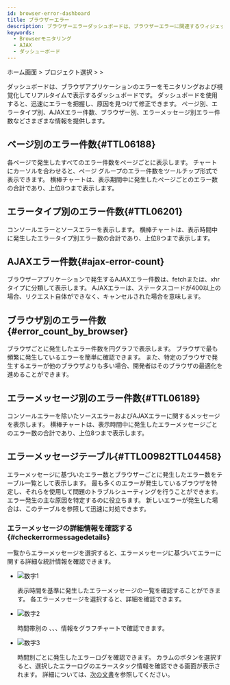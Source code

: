```yaml
---
id: browser-error-dashboard
title: ブラウザーエラー
description: ブラウザーエラーダッシュボードは、ブラウザーエラーに関連するウィジェットで構成されるリアルタイムの統計データのダッシュボードです。
keywords:
  - Browserモニタリング
  - AJAX
  - ダッシューボード
---
```


ホーム画面 &gt; プロジェクト選択 &gt; <Cmdname sid="side_dashboard" className="uitext" /> &gt; <Cmdname sid="side_rumErrorDashboard" className="uitext" />

<ImgLang img='browser-error-dashboard.png' desc='Browser error dashboard' />

<Cmdname sid="side_rumErrorDashboard" className="uitext" />ダッシュボードは、ブラウザアプリケーションのエラーをモニタリングおよび視覚化してリアルタイムで表示するダッシュボードです。 ダッシュボードを使用すると、迅速にエラーを把握し、原因を見つけて修正できます。 ページ別、エラータイプ別、AJAXエラー件数、ブラウザー別、エラーメッセージ別エラー件数などさまざまな情報を提供します。


<Dashboardnote />

## ページ別のエラー件数{#TTL06188}

<ImgLang img='browser-error-by-page.png' desc='Error count by pages' />

各ページで発生したすべてのエラー件数をページごとに表示します。 チャートにカーソルを合わせると、ページ グループのエラー件数をツールチップ形式で表示できます。 横棒チャートは、表示期間中に発生したページごとのエラー数の合計であり、上位8つまで表示します。

## エラータイプ別のエラー件数{#TTL06201}

<ImgLang img='browser-error-by-types.png' desc='Error count by types' />

コンソールエラーとソースエラーを表示します。 横棒チャートは、表示時間中に発生したエラータイプ別エラー数の合計であり、上位8つまで表示します。

## AJAXエラー件数{#ajax-error-count}

<ImgLang img='browser-error-ajax-by-error.png' desc='AJAX error count' />

ブラウザーアプリケーションで発生するAJAXエラー件数は、fetchまたは、xhrタイプに分類して表示します。 AJAXエラーは、ステータスコードが400以上の場合、リクエスト自体ができなく、キャンセルされた場合を意味します。

## ブラウザ別のエラー件数{#error_count_by_browser}

<ImgLang img='browser-erorr-by-browsers.png' desc='Error count by browsers' />

ブラウザごとに発生したエラー件数を円グラフで表示します。 ブラウザで最も頻繁に発生しているエラーを簡単に確認できます。 また、特定のブラウザで発生するエラーが他のブラウザよりも多い場合、開発者はそのブラウザの最適化を進めることができます。

## エラーメッセージ別のエラー件数{#TTL06189}

<ImgLang img='browser-error-by-messages.png' desc='Error count by messages' />

コンソールエラーを除いたソースエラーおよびAJAXエラーに関するメッセージを表示します。 横棒チャートは、表示時間中に発生したエラーメッセージごとのエラー数の合計であり、上位8つまで表示します。

## エラーメッセージテーブル{#TTL00982TTL04458}

<ImgLang img='browser-error-table.png' desc='Error message table' />

エラーメッセージに基づいたエラー数とブラウザーごとに発生したエラー数をテーブル一覧として表示します。 最も多くのエラーが発生しているブラウザを特定し、それらを使用して問題のトラブルシューティングを行うことができます。 エラー発生の主な原因を特定するのに役立ちます。 新しいエラーが発生した場合は、このテーブルを参照して迅速に対処できます。

### エラーメッセージの詳細情報を確認する{#checkerrormessagedetails}

<Cmdname sid="error_message" className="uitext" /> <Cmdname sid="table" className="uitext" />一覧からエラーメッセージを選択すると、エラーメッセージに基づいてエラーに関する詳細な統計情報を確認できます。

<ImgLang img='browser-error-details.png' desc='Error message details' />

- ![数字1](/img/number-01.png) <Cmdname sid="error" className="uitext" /> <Cmdname sid="message" className="uitext" />

  表示時間を基準に発生したエラーメッセージの一覧を確認することができます。 各エラーメッセージを選択すると、詳細を確認できます。

- ![数字2](/img/number-02.png) <Cmdname sid="summary" className="uitext" />

  時間帯別の<Cmdname sid="error" className="uitext" /> <Cmdname sid="count" className="uitext" />、<Cmdname sid="TTL06608" className="uitext" />、<Cmdname sid="TTL06609" className="uitext" />、<Cmdname sid="TTL06188" className="uitext" />情報をグラフチャートで確認できます。

- ![数字3](/img/number-03.png) <Cmdname sid="error" className="uitext" /> <Cmdname sid="log" className="uitext" /> <Cmdname sid="analysis" className="uitext" />

  <ImgLang img='browser-error-details-log.png' desc='Error log' />

  時間別ごとに発生したエラーログを確認できます。 <Cmdname sid="error" className="uitext" /><Cmdname sid="stack" className="uitext" />カラムの<Cmdname sid="analysis" className="uitext" />ボタンを選択すると、選択したエラーログのエラースタック情報を確認できる画面が表示されます。 詳細については、[次の文書](tracking-error#check-errorcode)を参照してください。
